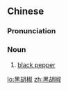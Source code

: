 {{also|黒胡椒}}
==Chinese==
{{zh-forms|type=12}}

===Pronunciation===
{{zh-pron
|m=hēihújiāo
|cat=n
}}

===Noun===
{{zh-noun}}

# [[black pepper]] {{gloss|both the spice and the plant}}

[[lo:黑胡椒]]
[[zh:黑胡椒]]